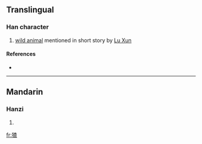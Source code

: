 ==Translingual==

===Han character===
{{Han char|rn=94|rad=犬|as=09|sn=12|four=|canj=大竹木日一 (KHDAM)}}

# [[wild animal]] mentioned in short story by [[w:Lu Xun|Lu Xun]]

====References====
* {{Han ref|kx=0716.051|hdz=21356.110|uh=7339|ud=29497}}

----

==Mandarin==

===Hanzi===
{{cmn-hanzi|pin=[[zhā]] ([[zha1]])|wg=cha<sup>1</sup>}}

# {{defn|Mandarin}}

[[fr:猹]]